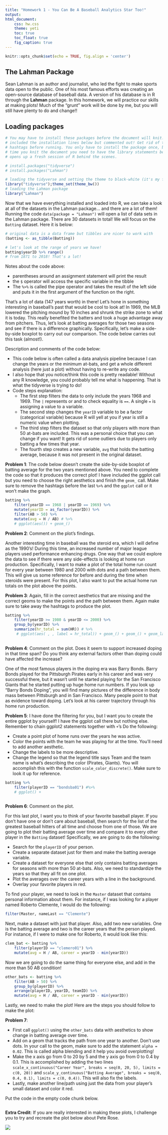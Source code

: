 ```yaml
---
title: "Homework 1 - You Can Be A Baseball Analytics Star Too!"
output: 
html_document: 
    css: hw.css
    theme: yeti
    toc: true
    toc_float: true
    fig_caption: true
---
```


```r
knitr::opts_chunk$set(echo = TRUE, fig.align = 'center')
```


## The Lahman Package

Sean Lahman is an author and journalist, who led the fight to make sports data open to the public. One of his most famous efforts was creating an open-source database of baseball data. A version of his database is in R through the __Lahman__ package. In this homework, we will practice our skills at making plots! Much of the "grunt" work will be done by me, but you will still have plenty to do and change!!

## Loading packages

```r
# You may have to install these packages before the document will knit. I have
# included the installation lines below but commented out! Get rid of the
# hashtags before running. You only have to install the package once, but every
# time you knit the document you need to have the library statements because it
# opens up a fresh session of R behind the scenes.

# install.packages("tidyverse")
# install.packages("Lahman")

# loading the tidyverse and setting the theme to black-white (it's my favorite theme)
library("tidyverse");theme_set(theme_bw())
# loading the Lahman package
library("Lahman")
```

Now that we have everything installed and loaded into R, we can take a look at all of the datasets in the Lahman package... and there are a lot of them! Running the code `data(package = "Lahman")` will open a list of data sets in the Lahman package. There are 30 datasets in total! We will focus on the `Batting` dataset. Here it is below:

```r
# original data is a data frame but tibbles are nicer to work with
(batting <- as_tibble(Batting))

# let's look at the range of years we have! 
batting$yearID %>% range()
# from 1871 to 2018! That's a lot! 
```

Notes about the code above: 

- parentheses around an assignment statement will print the result
- the `$` operator will access the specific variable in the tibble
- The `%>%` is called the pipe operator and takes the result of the left side and puts it in the first argument of the function on the right.

That's a lot of data (147 years worth) in there! Let's hone in something interesting in baseball's past that would be cool to look at! In 1969, the MLB lowered the pitching mound by 10 inches and shrunk the strike zone to what it is today. This really benefited the batters and took a huge advantage away from pitchers. Thus, let's look at batting averages for those two seasons and see if there is a difference graphically. Specifically, let's make a side-by-side boxplot to carry out our comparison. The code below carries out this task (almost!). 

Description and comments of the code below:

- This code below is often called a data analysis pipeline because I can change the years or the minimum at-bats, and get a whole different analysis (here just a plot) without having to re-write any code.
- I also hope that you notice/think this code is pretty readable! Without any R knowledge, you could probably tell me what is happening. That is what the tidyverse is trying to do!
- Code steps explanation:
    + The first step filters the data to only include the years 1968 and 1969. The `|` represents or and to check equality is `==`. A single `=` is assigning a value to a variable.
    + The second step changes the `yearID` variable to be a factor (categorical variable) because R will yell at you if year is still a numeric value when plotting.
    + The third step filters the dataset so that only players with more than 50 at-bats are included. This was a personal choice that you can change if you want! It gets rid of some outliers due to players only batting a few times that year.
    + The fourth step creates a new variable, `avg` that holds the batting average, because it was not present in the original dataset.

__Problem 1__: The code below doesn't create the side-by-side boxplot of batting average for the two years mentioned above. You need to complete the code so that it produces the correct plot! I have included the ggplot call but you need to choose the right aesthetics and finish the `geom_` call. Make sure to remove the hashtags before the last `%>%` and the `ggplot` call or it won't make the graph.
```r
batting %>% 
    filter(yearID == 1968 | yearID == 1969) %>%
    mutate(yearID = as_factor(yearID)) %>% 
    filter(AB > 50) %>% 
    mutate(avg = H / AB) # %>% 
    # ggplot(aes()) + geom_()
```

__Problem 2__: Comment on the plot's findings.


Another interesting time in baseball was the steroid era, which I will define as the 1990's! During this time, an increased number of major league players used performance enhancing drugs. One way that we could explore the data to see if there were any side-effects is looking at home run production. Specifically, I want to make a plot of the total home run count for every year between 1980 and 2000 with dots and a path between them. This will give us some reference for before and during the time when steroids were present. For this plot, I also want to put the actual home run totals on the plot above the points.

__Problem 3__: Again, fill in the correct aesthetics that are missing and the correct geoms to make the points and the path between them. Again make sure to take away the hashtags to produce the plot.

```r
batting %>% 
    filter(yearID >= 1980 & yearID <= 2000) %>% 
    group_by(yearID) %>% 
    summarize(hr_total = sum(HR)) # %>% 
     # ggplot(aes( , , label = hr_total)) + geom_() + geom_() + geom_label(size = 3, vjust = -.25) + labs(x = "Year", y = "Home Run Total")
    
```

__Problem 4__: Comment on the plot. Does it seem to support increased doping in that time span? Do you think any external factors other than doping could have affected the increase?


One of the most famous players in the doping era was Barry Bonds. Barry Bonds played for the Pittsburgh Pirates early in his career and was very successful there, but it wasn't until he started playing for the San Francisco Giants that he started putting up huge home run numbers. If you look up "Barry Bonds Doping", you will find many  pictures of the difference in body mass between Pittsburgh and in San Francisco. Many people point to that as evidence toward doping. Let's look at his career trajectory through his home run production.

__Problem 5__: I have done the filtering for you, but I want you to create the entire ggplot by yourself! I have the ggplot call there but nothing else. Remember to chain ggplot2 statements together with `+`'s Do the following:

- Create a point plot of home runs over the years he was active.
- Color the points with the team he was playing for at the time. You'll need to add another aesthetic.
- Change the labels to be more descriptive.
- Change the legend so that the legend title says Team and the team name is what's describing the color (Pirates, Giants). You will accomplish this with the function `scale_color_discrete()`. Make sure to look it up for reference.

```r
batting %>% 
    filter(playerID == "bondsba01") #%>% 
    # ggplot() +  
    

```

__Problem 6__: Comment on the plot.


For this last plot, I want you to think of your favorite baseball player. If you don't have one or don't care about baseball, then search for the list of the greatest baseball hitters of all time and choose from one of those. We are going to plot their batting average over time and compare it to every other player in the `Batting` dataset! Specifically, we are going to do the following:

- Search for the `playerID` of your person.
- Create a separate dataset just for them and make the batting average variable.
- Create a dataset for everyone else that only contains batting averages for seasons with more than 50 at-bats. Also, we need to standardize the years so that they all fit on one plot.
- Plot the averages over the career years with a line in the background.
- Overlay your favorite players in red. 


To find your player, we need to look in the `Master` dataset that contains personal information about them. For instance, if I was looking for a player named Roberto Clemente, I would do the following:
```r
filter(Master, nameLast == "Clemente")
```
 
Next, make a dataset with just that player. Also, add two new variables. One is the batting average and two is the career years that the person played. For instance, if I were to make one for Roberto, it would look like this:
```r
clem_bat <- batting %>% 
    filter(playerID == "clemero01") %>% 
    mutate(avg = H / AB, career = yearID - min(yearID))
```

Now we are going to do the same thing for everyone else, and add in the more than 50 AB condition!

```r
other_bats <- batting %>% 
    filter(AB > 50) %>% 
    group_by(playerID) %>% 
    arrange(playerID, yearID, teamID) %>%
    mutate(avg = H / AB, career = yearID - min(yearID))
```

Lastly, we need to make the plot! Here are the steps you should follow to make the plot:

__Problem 7__:

- First call `ggplot()` using the `other_bats` data with aesthetics to show change in batting average over time.
- Add on a geom that tracks the path from one year to another. Don't use dots. In your call to the geom, make sure to add the statement `alpha = 0.02`. This is called alpha blending and it help you avoid overplotting!
- Make the x axis go from 0 to 20 by 5 and the y axis go from 0 to 0.4 by 0.1. This is accomplished by adding the two lines `scale_x_continuous("Career Year", breaks = seq(0, 20, 5), limits = c(0, 20))` and `scale_y_continuous("Batting Average", breaks = seq(0, 0.4, 0.1), limits = c(0, 0.4))`. This will also fix the labels.
- Lastly, make another line/path using just the data from your player's small dataset and color it red.

Put the code in the empty code chunk below.

```r

```

__Extra Credit__: If you are really interested in making these plots, I challenge you to try and recreate the plot below about Pete Rose.

![](pete_rose_pic.png)